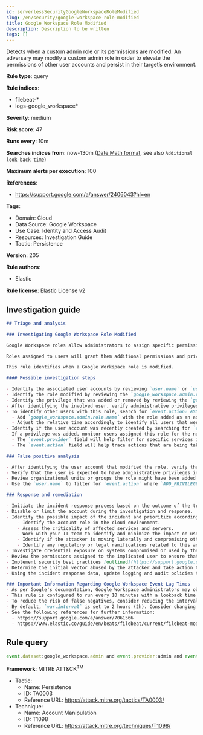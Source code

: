 ```yaml
---
id: serverlessSecurityGoogleWorkspaceRoleModified
slug: /en/security/google-workspace-role-modified
title: Google Workspace Role Modified
description: Description to be written
tags: []
---
```


<div id="google-workspace-role-modified"></div>

Detects when a custom admin role or its permissions are modified. An adversary may modify a custom admin role in order to elevate the permissions of other user accounts and persist in their target’s environment.

**Rule type**: query

**Rule indices**: 

* filebeat-*
* logs-google_workspace*

**Severity**: medium

**Risk score**: 47

**Runs every**: 10m

**Searches indices from**: now-130m ([Date Math format](((ref))/common-options.html#date-math), see also <DocLink id="serverlessSecurityRulesUiCreate" section="set-the-rules-schedule">`Additional look-back time`</DocLink>)

**Maximum alerts per execution**: 100

**References**: 

* https://support.google.com/a/answer/2406043?hl=en

**Tags**: 

* Domain: Cloud
* Data Source: Google Workspace
* Use Case: Identity and Access Audit
* Resources: Investigation Guide
* Tactic: Persistence

**Version**: 205

**Rule authors**: 

* Elastic

**Rule license**: Elastic License v2

## Investigation guide

```markdown
## Triage and analysis

### Investigating Google Workspace Role Modified

Google Workspace roles allow administrators to assign specific permissions to users or groups where the principle of least privilege (PoLP) is recommended. Admin roles in Google Workspace grant users access to the Google Admin console, where more domain-wide settings are accessible. Google Workspace contains prebuilt admin roles for performing business functions related to users, groups, and services. Custom administrator roles can be created where prebuilt roles are not preferred. Each Google Workspace service has a set of custodial privileges that can be added to custom roles.

Roles assigned to users will grant them additional permissions and privileges within the Google Workspace domain. Threat actors might modify existing roles with new privileges to advance their intrusion efforts and laterally move throughout the organization. Users with unexpected privileges might also cause operational dysfunction if unfamiliar settings are adjusted without warning.

This rule identifies when a Google Workspace role is modified.

#### Possible investigation steps

- Identify the associated user accounts by reviewing `user.name` or `user.email` fields in the alert.
- Identify the role modified by reviewing the `google_workspace.admin.role.name` field in the alert.
- Identify the privilege that was added or removed by reviewing the `google_workspace.admin.privilege.name` field in the alert.
- After identifying the involved user, verify administrative privileges are scoped properly.
- To identify other users with this role, search for `event.action: ASSIGN_ROLE`
  - Add `google_workspace.admin.role.name` with the role added as an additional filter.
  - Adjust the relative time accordingly to identify all users that were assigned this role.
- Identify if the user account was recently created by searching for `event.action: CREATE_USER`.
- If a privilege was added, monitor users assigned this role for the next 24 hours and look for attempts to use the new privilege.
  - The `event.provider` field will help filter for specific services in Google Workspace such as Drive or Admin.
  - The `event.action` field will help trace actions that are being taken by users.

### False positive analysis

- After identifying the user account that modified the role, verify the action was intentional.
- Verify that the user is expected to have administrative privileges in Google Workspace to modify roles.
- Review organizational units or groups the role might have been added to and ensure the new privileges align properly.
- Use the `user.name` to filter for `event.action` where `ADD_PRIVILEGE` or `UPDATE_ROLE` has been seen before to check if these actions are new or historical.

### Response and remediation

- Initiate the incident response process based on the outcome of the triage.
- Disable or limit the account during the investigation and response.
- Identify the possible impact of the incident and prioritize accordingly; the following actions can help you gain context:
    - Identify the account role in the cloud environment.
    - Assess the criticality of affected services and servers.
    - Work with your IT team to identify and minimize the impact on users.
    - Identify if the attacker is moving laterally and compromising other accounts, servers, or services.
    - Identify any regulatory or legal ramifications related to this activity.
- Investigate credential exposure on systems compromised or used by the attacker to ensure all compromised accounts are identified. Reset passwords or delete API keys as needed to revoke the attacker's access to the environment. Work with your IT teams to minimize the impact on business operations during these actions.
- Review the permissions assigned to the implicated user to ensure that the least privilege principle is being followed.
- Implement security best practices [outlined](https://support.google.com/a/answer/7587183) by Google.
- Determine the initial vector abused by the attacker and take action to prevent reinfection via the same vector.
- Using the incident response data, update logging and audit policies to improve the mean time to detect (MTTD) and the mean time to respond (MTTR).

### Important Information Regarding Google Workspace Event Lag Times
- As per Google's documentation, Google Workspace administrators may observe lag times ranging from minutes up to 3 days between the time of an event's occurrence and the event being visible in the Google Workspace admin/audit logs.
- This rule is configured to run every 10 minutes with a lookback time of 130 minutes.
- To reduce the risk of false negatives, consider reducing the interval that the Google Workspace (formerly G Suite) Filebeat module polls Google's reporting API for new events.
- By default, `var.interval` is set to 2 hours (2h). Consider changing this interval to a lower value, such as 10 minutes (10m).
- See the following references for further information:
  - https://support.google.com/a/answer/7061566
  - https://www.elastic.co/guide/en/beats/filebeat/current/filebeat-module-google_workspace.html
```

## Rule query

```js
event.dataset:google_workspace.admin and event.provider:admin and event.category:iam and event.action:(ADD_PRIVILEGE or UPDATE_ROLE)

```

**Framework**: MITRE ATT&CK<sup>TM</sup>

* Tactic:
    * Name: Persistence
    * ID: TA0003
    * Reference URL: https://attack.mitre.org/tactics/TA0003/
* Technique:
    * Name: Account Manipulation
    * ID: T1098
    * Reference URL: https://attack.mitre.org/techniques/T1098/


